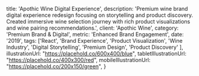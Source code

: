 
  title: 'Apothic Wine Digital Experience',
  description: 'Premium wine brand digital experience redesign focusing on storytelling and product discovery. Created immersive wine selection journey with rich product visualizations and wine pairing recommendations.',
  client: 'Apothic Wine',
  category: 'Premium Brand & Digital',
  metric: 'Enhanced Brand Engagement',
  date: '2019',
  tags: ['React', 'Brand Experience', 'Product Visualization', 'Wine Industry', 'Digital Storytelling', 'Premium Design', 'Product Discovery'
  ],
  illustrationUrl: "https://placehold.co/600x400/blue",
  tabletIllustrationUrl: "https://placehold.co/400x300/red",
  mobileIllustrationUrl: "https://placehold.co/200x150/green",
}

<ProjectMetadata
  client={metadata.client}
  metric={metadata.metric}
  category={metadata.category}
  date={metadata.date}
  tags={metadata.tags}
/>
